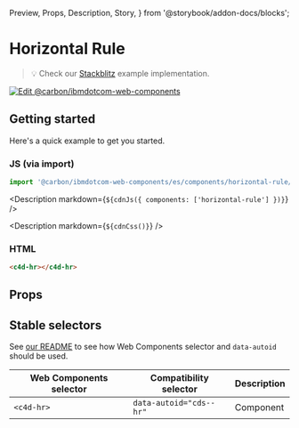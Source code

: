   Preview,
  Props,
  Description,
  Story,
} from '@storybook/addon-docs/blocks';

# Horizontal Rule

> 💡 Check our
> [Stackblitz](https://stackblitz.com/github/carbon-design-system/carbon-for-ibm-dotcom/tree/main/packages/web-components/examples/stackblitz/components/horizontal-rule)
> example implementation.

[![Edit @carbon/ibmdotcom-web-components](https://developer.stackblitz.com/img/open_in_stackblitz.svg)](https://stackblitz.com/github/carbon-design-system/carbon-for-ibm-dotcom/tree/main/packages/web-components/examples/codesandbox/components/horizontal-rule)

## Getting started

Here's a quick example to get you started.

### JS (via import)

```javascript
import '@carbon/ibmdotcom-web-components/es/components/horizontal-rule/index.js';
```

<Description markdown={`${cdnJs({ components: ['horizontal-rule'] })}`} />

<Description markdown={`${cdnCss()}`} />

### HTML

```html
<c4d-hr></c4d-hr>
```

## Props

<Props of="cds-hr" />

## Stable selectors

See
[our README](https://github.com/carbon-design-system/carbon-for-ibm-dotcom/tree/main/packages/web-components#stable-selectors-for-analytics-and-integratione2e-testing-in-web-components)
to see how Web Components selector and `data-autoid` should be used.

| Web Components selector | Compatibility selector  | Description |
| ----------------------- | ----------------------- | ----------- |
| `<c4d-hr>`              | `data-autoid="cds--hr"` | Component   |

<Description markdown={contributing} />
